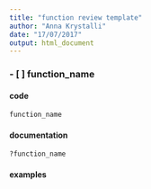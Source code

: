 ```yaml
---
title: "function review template"
author: "Anna Krystalli"
date: "17/07/2017"
output: html_document
---
```


### - [ ] function_name

#### code
```r
function_name
```


#### documentation

```r
?function_name
```


#### examples

```r

```

<br>